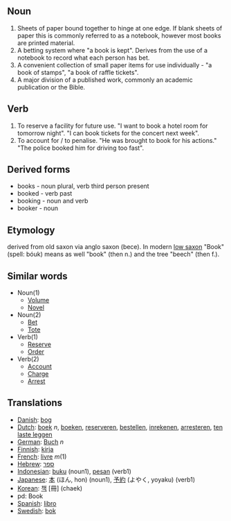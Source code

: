 ==Noun==
# Sheets of paper bound together to hinge at one edge. If blank sheets of paper this is commonly referred to as a notebook, however most books are printed material.
# A betting system where "a book is kept". Derives from the use of a notebook to record what each person has bet.
# A convenient collection of small paper items for use individually - "a book of stamps", "a book of raffle tickets".
# A major division of a published work, commonly an academic publication or the Bible.

==Verb==
# To reserve a facility for future use. "I want to book a hotel room for tomorrow night". "I can book tickets for the concert next week".
# To account for / to penalise. "He was brought to book for his actions." "The police booked him for driving too fast".

==Derived forms==
* books - noun plural, verb third person present
* booked - verb past
* booking - noun and verb
* booker - noun


==Etymology==
derived from old saxon via anglo saxon (bece). In modern [[low saxon]] "Book"  (spell: bóuk) means as well "book" (then n.) and the tree "beech" (then f.). 

==Similar words==
*Noun(1)
**[[Volume]]
**[[Novel]]
*Noun(2)
**[[Bet]]
**[[Tote]]
*Verb(1)
**[[Reserve]]
**[[Order]]
*Verb(2)
**[[Account]]
**[[Charge]]
**[[Arrest]]

==Translations==

*[[Danish]]: [[bog]]
*[[Dutch]]: [[boek]] ''n'', [[boeken]], [[reserveren]], [[bestellen]], [[inrekenen]], [[arresteren]], [[ten laste leggen]]
*[[German]]: [[Buch]] ''n''
*[[Finnish]]: [[kirja]]
*[[French]]: [[livre]]  ''m''(1)
*[[Hebrew]]: [[ספר]]
*[[Indonesian]]: [[buku]] (noun1), [[pesan]] (verb1)
*[[Japanese]]: [[本]] (ほん, hon) (noun1), [[予約]] (よやく, yoyaku) (verb1)
*[[Korean]]: [[책]] [冊] (chaek)
*pd: Book
*[[Spanish]]: [[libro]]
*[[Swedish]]: [[bok]]